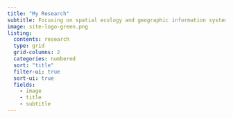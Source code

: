 ```yaml
---
title: "My Research"
subtitle: Focusing on spatial ecology and geographic information systems.
image: site-logo-green.png
listing:
  contents: research
  type: grid
  grid-columns: 2
  categories: numbered
  sort: "title"
  filter-ui: true  
  sort-ui: true
  fields: 
    - image
    - title
    - subtitle
---
```

